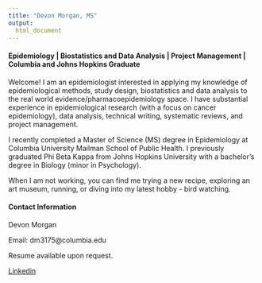 ```yaml
---
title: "Devon Morgan, MS"
output: 
  html_document 
---
```

#### Epidemiology | Biostatistics and Data Analysis | Project Management | Columbia and Johns Hopkins Graduate

Welcome! I am an epidemiologist interested in applying my knowledge of epidemiological methods, study design, biostatistics and data analysis to the real world evidence/pharmacoepidemiology space. I have substantial experience in epidemiological research (with a focus on cancer epidemiology), data analysis, technical writing, systematic reviews, and project management.

I recently completed a Master of Science (MS) degree in Epidemiology at Columbia University Mailman School of Public Health. I previously graduated Phi Beta Kappa from Johns Hopkins University with a bachelor's degree in Biology (minor in Psychology). 

When I am not working, you can find me trying a new recipe, exploring an art museum, running, or diving into my latest hobby - bird watching.

#### Contact Information

Devon Morgan

Email: dm3175@columbia.edu

Resume available upon request.

[Linkedin](https://www.linkedin.com/in/devonmorgan533/)
